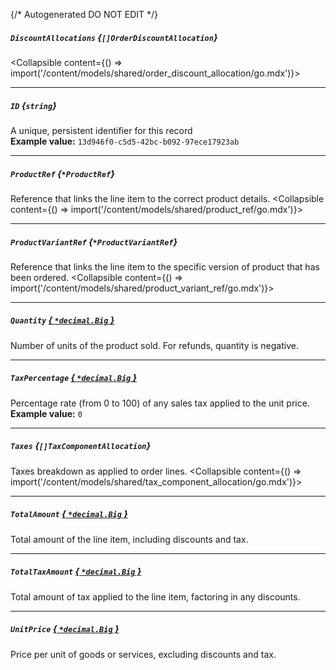 {/* Autogenerated DO NOT EDIT  */}

##### `DiscountAllocations` *{`[]OrderDiscountAllocation`}*
<Collapsible content={() => import('/content/models/shared/order_discount_allocation/go.mdx')}>
</Collapsible>

---
##### `ID` *{`string`}*
A unique, persistent identifier for this record
<br/>
**Example value:** `13d946f0-c5d5-42bc-b092-97ece17923ab`

---
##### `ProductRef` *{`*ProductRef`}*
Reference that links the line item to the correct product details.
<Collapsible content={() => import('/content/models/shared/product_ref/go.mdx')}>
</Collapsible>

---
##### `ProductVariantRef` *{`*ProductVariantRef`}*
Reference that links the line item to the specific version of product that has been ordered.
<Collapsible content={() => import('/content/models/shared/product_variant_ref/go.mdx')}>
</Collapsible>

---
##### `Quantity` [*{ `*decimal.Big` }*](https://pkg.go.dev/github.com/ericlagergren/decimal#Big)
Number of units of the product sold.
For refunds, quantity is negative.


---
##### `TaxPercentage` [*{ `*decimal.Big` }*](https://pkg.go.dev/github.com/ericlagergren/decimal#Big)
Percentage rate (from 0 to 100) of any sales tax applied to the unit price.
<br/>
**Example value:** `0`

---
##### `Taxes` *{`[]TaxComponentAllocation`}*
Taxes breakdown as applied to order lines.
<Collapsible content={() => import('/content/models/shared/tax_component_allocation/go.mdx')}>
</Collapsible>

---
##### `TotalAmount` [*{ `*decimal.Big` }*](https://pkg.go.dev/github.com/ericlagergren/decimal#Big)
Total amount of the line item, including discounts and tax.

---
##### `TotalTaxAmount` [*{ `*decimal.Big` }*](https://pkg.go.dev/github.com/ericlagergren/decimal#Big)
Total amount of tax applied to the line item, factoring in any discounts.

---
##### `UnitPrice` [*{ `*decimal.Big` }*](https://pkg.go.dev/github.com/ericlagergren/decimal#Big)
Price per unit of goods or services, excluding discounts and tax.


